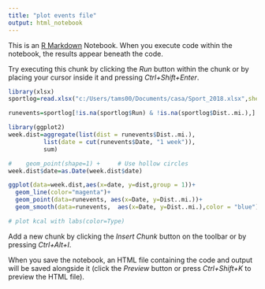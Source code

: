 ```yaml
---
title: "plot events file"
output: html_notebook
---
```


This is an [R Markdown](http://rmarkdown.rstudio.com) Notebook. When you execute code within the notebook, the results appear beneath the code. 

Try executing this chunk by clicking the *Run* button within the chunk or by placing your cursor inside it and pressing *Ctrl+Shift+Enter*. 

```r
library(xlsx)
sportlog=read.xlsx("c:/Users/tams00/Documents/casa/Sport_2018.xlsx",sheetName="2018")
```

```r
runevents=sportlog[!is.na(sportlog$Run) & !is.na(sportlog$Dist..mi.),]
```


```r
library(ggplot2)
week.dist=aggregate(list(dist = runevents$Dist..mi.), 
          list(date = cut(runevents$Date, "1 week")), 
          sum)

#    geom_point(shape=1) +     # Use hollow circles
week.dist$date=as.Date(week.dist$date)

ggplot(data=week.dist,aes(x=date, y=dist,group = 1))+
  geom_line(color="magenta")+
  geom_point(data=runevents, aes(x=Date, y=Dist..mi.))+
  geom_smooth(data=runevents,  aes(x=Date, y=Dist..mi.),color = "blue")

```
```r
# plot kcal with labs(color=Type)


```


Add a new chunk by clicking the *Insert Chunk* button on the toolbar or by pressing *Ctrl+Alt+I*.

When you save the notebook, an HTML file containing the code and output will be saved alongside it (click the *Preview* button or press *Ctrl+Shift+K* to preview the HTML file).
